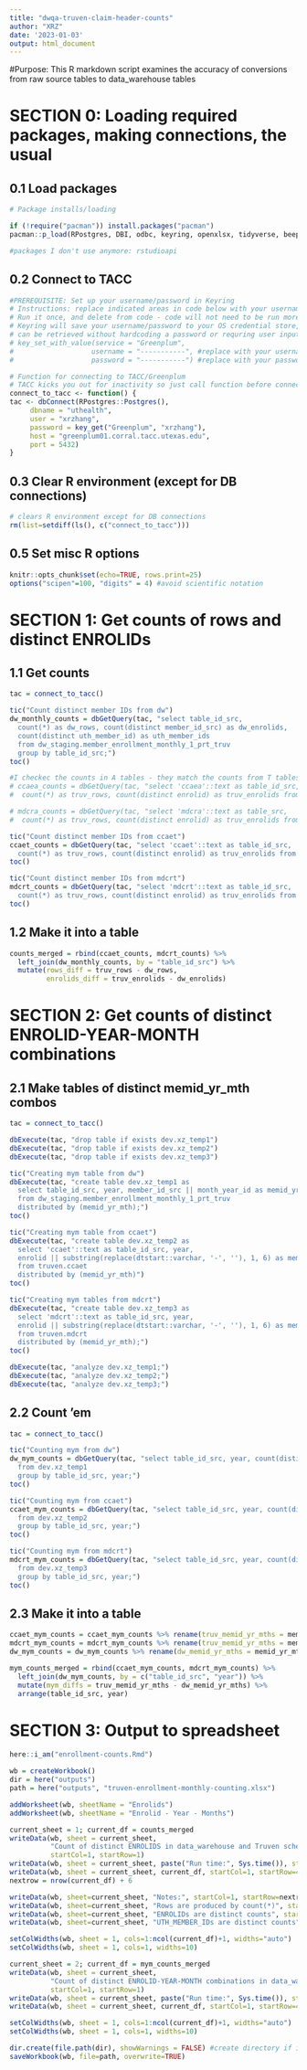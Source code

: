 ```yaml
---
title: "dwqa-truven-claim-header-counts"
author: "XRZ"
date: '2023-01-03'
output: html_document
---
```



#Purpose:
This R markdown script examines the accuracy of conversions from raw source tables to
data_warehouse tables


# SECTION 0: Loading required packages, making connections, the usual

## 0.1 Load packages
```r
# Package installs/loading 

if (!require("pacman")) install.packages("pacman")
pacman::p_load(RPostgres, DBI, odbc, keyring, openxlsx, tidyverse, beepr, tictoc, here)

#packages I don't use anymore: rstudioapi

```

## 0.2 Connect to TACC
```r
#PREREQUISITE: Set up your username/password in Keyring
# Instructions: replace indicated areas in code below with your username/password for TACC server
# Run it once, and delete from code - code will not need to be run more than once per user per computer
# Keyring will save your username/password to your OS credential store, and the service/user/password combo
# can be retrieved without hardcoding a password or requring user input.
# key_set_with_value(service = "Greenplum", 
#                   username = "-----------", #replace with your username
#                   password = "-----------") #replace with your password

# Function for connecting to TACC/Greenplum
# TACC kicks you out for inactivity so just call function before connections
connect_to_tacc <- function() {
tac <- dbConnect(RPostgres::Postgres(),
	 dbname = "uthealth",
	 user = "xrzhang",
	 password = key_get("Greenplum", "xrzhang"),
	 host = "greenplum01.corral.tacc.utexas.edu",
	 port = 5432)
}

```

## 0.3 Clear R environment (except for DB connections)
```r
# clears R environment except for DB connections
rm(list=setdiff(ls(), c("connect_to_tacc")))
```

## 0.5 Set misc R options
```r
knitr::opts_chunk$set(echo=TRUE, rows.print=25)
options("scipen"=100, "digits" = 4) #avoid scientific notation

```
# SECTION 1: Get counts of rows and distinct ENROLIDs

## 1.1 Get counts
```r
tac = connect_to_tacc()

tic("Count distinct member IDs from dw")
dw_monthly_counts = dbGetQuery(tac, "select table_id_src,
  count(*) as dw_rows, count(distinct member_id_src) as dw_enrolids,
  count(distinct uth_member_id) as uth_member_ids
  from dw_staging.member_enrollment_monthly_1_prt_truv
  group by table_id_src;")
toc()

#I checkec the counts in A tables - they match the counts from T tables
# ccaea_counts = dbGetQuery(tac, "select 'ccaea'::text as table_id_src,
#  count(*) as truv_rows, count(distinct enrolid) as truv_enrolids from truven.ccaea;")

# mdcra_counts = dbGetQuery(tac, "select 'mdcra'::text as table_src,
#  count(*) as truv_rows, count(distinct enrolid) as truv_enrolids from truven.mdcra;")

tic("Count distinct member IDs from ccaet")
ccaet_counts = dbGetQuery(tac, "select 'ccaet'::text as table_id_src,
  count(*) as truv_rows, count(distinct enrolid) as truv_enrolids from truven.ccaet;")
toc()

tic("Count distinct member IDs from mdcrt")
mdcrt_counts = dbGetQuery(tac, "select 'mdcrt'::text as table_id_src,
  count(*) as truv_rows, count(distinct enrolid) as truv_enrolids from truven.mdcrt;")
toc()

```

## 1.2 Make it into a table
```r

counts_merged = rbind(ccaet_counts, mdcrt_counts) %>%
  left_join(dw_monthly_counts, by = "table_id_src") %>%
  mutate(rows_diff = truv_rows - dw_rows,
         enrolids_diff = truv_enrolids - dw_enrolids)

```

# SECTION 2: Get counts of distinct ENROLID-YEAR-MONTH combinations

## 2.1 Make tables of distinct memid_yr_mth combos

```r
tac = connect_to_tacc()

dbExecute(tac, "drop table if exists dev.xz_temp1")
dbExecute(tac, "drop table if exists dev.xz_temp2")
dbExecute(tac, "drop table if exists dev.xz_temp3")

tic("Creating mym table from dw")
dbExecute(tac, "create table dev.xz_temp1 as
  select table_id_src, year, member_id_src || month_year_id as memid_yr_mth
  from dw_staging.member_enrollment_monthly_1_prt_truv
  distributed by (memid_yr_mth);")
toc()

tic("Creating mym table from ccaet")
dbExecute(tac, "create table dev.xz_temp2 as
  select 'ccaet'::text as table_id_src, year,
  enrolid || substring(replace(dtstart::varchar, '-', ''), 1, 6) as memid_yr_mth
  from truven.ccaet
  distributed by (memid_yr_mth)")
toc()

tic("Creating mym tables from mdcrt")
dbExecute(tac, "create table dev.xz_temp3 as
  select 'mdcrt'::text as table_id_src, year,
  enrolid || substring(replace(dtstart::varchar, '-', ''), 1, 6) as memid_yr_mth
  from truven.mdcrt
  distributed by (memid_yr_mth);")
toc()

dbExecute(tac, "analyze dev.xz_temp1;")
dbExecute(tac, "analyze dev.xz_temp2;")
dbExecute(tac, "analyze dev.xz_temp3;")

```

## 2.2 Count 'em

```r
tac = connect_to_tacc()

tic("Counting mym from dw")
dw_mym_counts = dbGetQuery(tac, "select table_id_src, year, count(distinct memid_yr_mth) as memid_yr_mths
  from dev.xz_temp1
  group by table_id_src, year;")
toc()

tic("Counting mym from ccaet")
ccaet_mym_counts = dbGetQuery(tac, "select table_id_src, year, count(distinct memid_yr_mth) as memid_yr_mths
  from dev.xz_temp2
  group by table_id_src, year;")
toc()

tic("Counting mym from mdcrt")
mdcrt_mym_counts = dbGetQuery(tac, "select table_id_src, year, count(distinct memid_yr_mth) as memid_yr_mths
  from dev.xz_temp3
  group by table_id_src, year;")
toc()

```


## 2.3 Make it into a table
```r

ccaet_mym_counts = ccaet_mym_counts %>% rename(truv_memid_yr_mths = memid_yr_mths)
mdcrt_mym_counts = mdcrt_mym_counts %>% rename(truv_memid_yr_mths = memid_yr_mths)
dw_mym_counts = dw_mym_counts %>% rename(dw_memid_yr_mths = memid_yr_mths)

mym_counts_merged = rbind(ccaet_mym_counts, mdcrt_mym_counts) %>%
  left_join(dw_mym_counts, by = c("table_id_src", "year")) %>%
  mutate(mym_diffs = truv_memid_yr_mths - dw_memid_yr_mths) %>%
  arrange(table_id_src, year)

```

# SECTION 3: Output to spreadsheet
```r

here::i_am("enrollment-counts.Rmd")

wb = createWorkbook()
dir = here("outputs")
path = here("outputs", "truven-enrollment-monthly-counting.xlsx")

addWorksheet(wb, sheetName = "Enrolids")
addWorksheet(wb, sheetName = "Enrolid - Year - Months")

current_sheet = 1; current_df = counts_merged
writeData(wb, sheet = current_sheet,
          "Count of distinct ENROLIDS in data_warehouse and Truven schema on TACC server",
          startCol=1, startRow=1)
writeData(wb, sheet = current_sheet, paste("Run time:", Sys.time()), startCol=1, startRow=2)
writeData(wb, sheet = current_sheet, current_df, startCol=1, startRow=4)
nextrow = nrow(current_df) + 6

writeData(wb, sheet=current_sheet, "Notes:", startCol=1, startRow=nextrow)
writeData(wb, sheet=current_sheet, "Rows are produced by count(*)", startCol=1, startRow=nextrow+1)
writeData(wb, sheet=current_sheet, "ENROLIDs are distinct counts", startCol=1, startRow=nextrow+2)
writeData(wb, sheet=current_sheet, "UTH_MEMBER_IDs are distinct counts", startCol=1, startRow=nextrow+3)

setColWidths(wb, sheet = 1, cols=1:ncol(current_df)+1, widths="auto")
setColWidths(wb, sheet = 1, cols=1, widths=10)

current_sheet = 2; current_df = mym_counts_merged
writeData(wb, sheet = current_sheet,
          "Count of distinct ENROLID-YEAR-MONTH combinations in data_warehouse and Truven schema on TACC server",
          startCol=1, startRow=1)
writeData(wb, sheet = current_sheet, paste("Run time:", Sys.time()), startCol=1, startRow=2)
writeData(wb, sheet = current_sheet, current_df, startCol=1, startRow=4)

setColWidths(wb, sheet = 1, cols=1:ncol(current_df)+1, widths="auto")
setColWidths(wb, sheet = 1, cols=1, widths=10)

dir.create(file.path(dir), showWarnings = FALSE) #create directory if it does not exist
saveWorkbook(wb, file=path, overwrite=TRUE)

```



